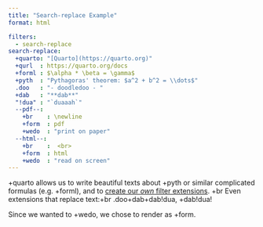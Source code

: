 ```yaml
---
title: "Search-replace Example"
format: html

filters:
  - search-replace
search-replace:
  +quarto: "[Quarto](https://quarto.org)"
  +qurl  : https://quarto.org/docs
  +forml : $\alpha * \beta = \gamma$
  +pyth  : "Pythagoras' theorem: $a^2 + b^2 = \\dots$"
  .doo   : "- doodledoo - "
  +dab   : "**dab**"
  "!dua" : "`duaaah`"
  --pdf--:
    +br    : \newline
    +form  : pdf
    +wedo  : "print on paper"
  --html--:
    +br    :  <br>
    +form  : html
    +wedo  : "read on screen"  
---  
```


+quarto allows us to write beautiful texts 
about +pyth or similar complicated formulas (e.g. +forml), 
and to [create our *own* filter extensions](+qurl/extensions/filters.html). +br
Even extensions that replace text:+br
.doo+dab+dab!dua, +dab!dua!

Since we wanted to +wedo, we chose to render as +form.
